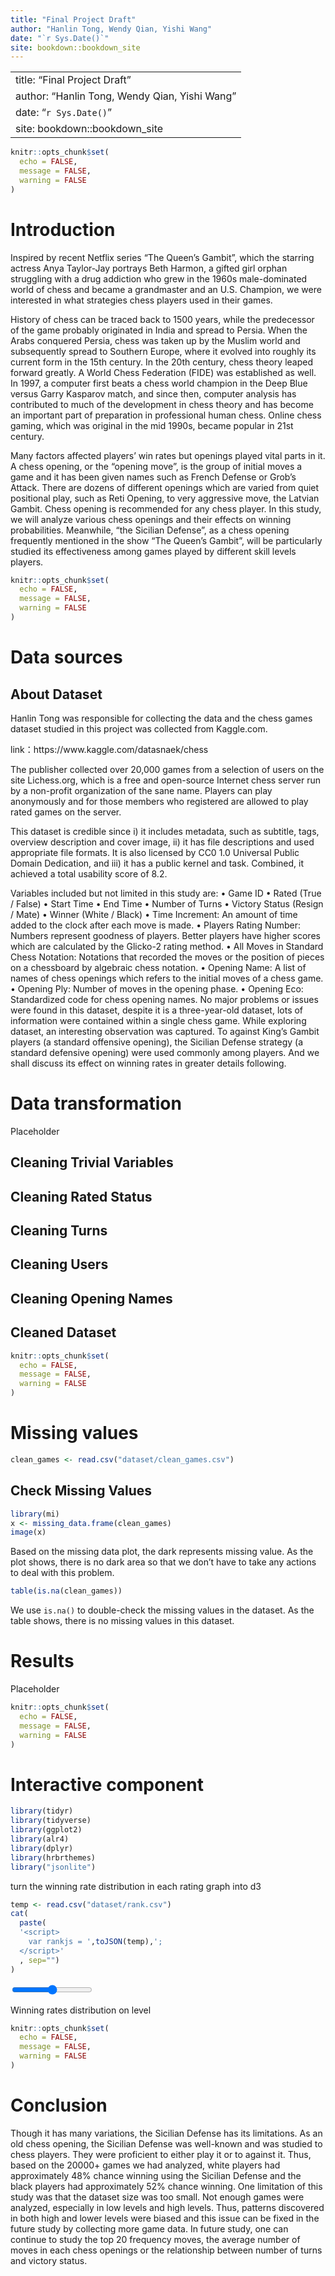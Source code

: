 ```yaml
--- 
title: "Final Project Draft"
author: "Hanlin Tong, Wendy Qian, Yishi Wang"
date: "`r Sys.Date()`"
site: bookdown::bookdown_site
---
```

--- 
title: "Final Project Draft"
author: "Hanlin Tong, Wendy Qian, Yishi Wang"
date: "`r Sys.Date()`"
site: bookdown::bookdown_site
---
```r
knitr::opts_chunk$set(
  echo = FALSE,
  message = FALSE,
  warning = FALSE
)
```

# Introduction

Inspired by recent Netflix series "The Queen’s Gambit", which the starring actress Anya Taylor-Jay portrays Beth Harmon, a gifted girl orphan struggling with a drug addiction who grew in the 1960s male-dominated world of chess and became a grandmaster and an U.S. Champion, we were interested in what strategies chess players used in their games. 

History of chess can be traced back to 1500 years, while the predecessor of the game probably originated in India and spread to Persia. When the Arabs conquered Persia, chess was taken up by the Muslim world and subsequently spread to Southern Europe, where it evolved into roughly its current form in the 15th century. In the 20th century, chess theory leaped forward greatly. A World Chess Federation (FIDE) was established as well. In 1997, a computer first beats a chess world champion in the Deep Blue versus Garry Kasparov match, and since then, computer analysis has contributed to much of the development in chess theory and has become an important part of preparation in professional human chess. Online chess gaming, which was original in the mid 1990s, became popular in 21st century.

Many factors affected players' win rates but openings played vital parts in it. A chess opening, or the “opening move”, is the group of initial moves a game and it has been given names such as French Defense or Grob’s Attack. There are dozens of different openings which are varied from quiet positional play, such as Reti Opening, to very aggressive move, the Latvian Gambit. Chess opening is recommended for any chess player. In this study, we will analyze various chess openings and their effects on winning probabilities. Meanwhile, "the Sicilian Defense", as a chess opening frequently mentioned in the show "The Queen's Gambit", will be particularly studied its effectiveness among games played by different skill levels players. 

<!--chapter:end:index.Rmd-->

```r
knitr::opts_chunk$set(
  echo = FALSE,
  message = FALSE,
  warning = FALSE
)
```
# Data sources

## About Dataset

Hanlin Tong was responsible for collecting the data and the chess games dataset studied in this project was collected from Kaggle.com.

link：https://www.kaggle.com/datasnaek/chess

The publisher collected over 20,000 games from a selection of users on the site Lichess.org, which is a free and open-source Internet chess server run by a non-profit organization of the sane name. Players can play anonymously and for those members who registered are allowed to play rated games on the server.

This dataset is credible since i) it includes metadata, such as subtitle, tags, overview description and cover image, ii) it has file descriptions and used appropriate file formats. It is also licensed by CC0 1.0 Universal Public Domain Dedication, and iii) it has a public kernel and task. Combined, it achieved a total usability score of 8.2. 

Variables included but not limited in this study are:
• Game ID
• Rated (True / False)
• Start Time
• End Time
• Number of Turns
• Victory Status (Resign / Mate)
• Winner (White / Black)
• Time Increment: An amount of time added to the clock after each move is made.
• Players Rating Number: Numbers represent goodness of players. Better players have higher scores which are calculated by the Glicko-2 rating method.
• All Moves in Standard Chess Notation: Notations that recorded the moves or the position of pieces on a chessboard by algebraic chess notation.
• Opening Name: A list of names of chess openings which refers to the initial moves of a chess game.
• Opening Ply: Number of moves in the opening phase.
• Opening Eco: Standardized code for chess opening names.
No major problems or issues were found in this dataset, despite it is a three-year-old dataset, lots of information were contained within a single chess game. While exploring dataset, an interesting observation was captured. To against King’s Gambit players (a standard offensive opening), the Sicilian Defense strategy (a standard defensive opening) were used commonly among players. And we shall discuss its effect on winning rates in greater details following.

<!--chapter:end:02-data.Rmd-->


# Data transformation

Placeholder


## Cleaning Trivial Variables
## Cleaning Rated Status
## Cleaning Turns
## Cleaning Users
## Cleaning Opening Names
## Cleaned Dataset

<!--chapter:end:03-cleaning.Rmd-->

```r
knitr::opts_chunk$set(
  echo = FALSE,
  message = FALSE,
  warning = FALSE
)
```
# Missing values

```r
clean_games <- read.csv("dataset/clean_games.csv")
```

## Check Missing Values

```r
library(mi)
x <- missing_data.frame(clean_games)
image(x)
```

Based on the missing data plot, the dark represents missing value. As the plot shows, there is no dark area so that we don't have to take any actions to deal with this problem.

```r
table(is.na(clean_games))
```

We use `is.na()` to double-check the missing values in the dataset. As the table shows, there is no missing values in this dataset.

<!--chapter:end:04-missing.Rmd-->


# Results

Placeholder



<!--chapter:end:05-results.Rmd-->

```r
knitr::opts_chunk$set(
  echo = FALSE,
  message = FALSE,
  warning = FALSE
)
```
# Interactive component


```r
library(tidyr)
library(tidyverse)
library(ggplot2)
library(alr4)
library(dplyr)
library(hrbrthemes)
library("jsonlite")
```

turn the winning rate distribution in each rating graph into d3
```r
temp <- read.csv("dataset/rank.csv")
cat(
  paste(
  '<script>
    var rankjs = ',toJSON(temp),';
  </script>'
  , sep="")
)
```
<div class="slidecontainer">
  <input type="range" min="1" max="5" value="3" class="slider" id="myRange">
  <p>Winning rates distribution on level <span id="demo"></span></p>
</div>


<script src="https://d3js.org/d3.v6.js"></script>
<div id="my_dataviz"></div>


<script>
var slider = document.getElementById("myRange");
var output = document.getElementById("demo");
output.innerHTML = slider.value; // Display the default slider value

// Update the current slider value (each time you drag the slider handle)
slider.oninput = function() {
  output.innerHTML = this.value;
}

var w = 500;
var h = 400;
var margin = {top: 10, right: 30, bottom: 30, left: 40},
    width = w - margin.left - margin.right,
    height = h - margin.top - margin.bottom;
var innerWidth = w - margin.left - margin.right;
var innerHeight = h - margin.top - margin.bottom;

// set the dimensions and margins of the graph


// append the svg object to the body of the page
var svg = d3.select("#my_dataviz")
  .append("svg")
    .attr("width", w)
    .attr("height", h)

svg.append("rect")
   .attr("x", 0)
        .attr("y", 0)
        .attr("width", w)
        .attr("height", h)
        .attr("fill", "white");

// X axis: scale and draw:
var xScale = d3.scaleLinear()
  .domain([0, 1]) 
  .range([0, width]);



var xAxis = d3.axisBottom()
  .scale(xScale);

var yAxis = d3.axisLeft()
  .scale(yScale);

var histogram = d3.histogram()
  .value(function(d) { return d.winning_rate; })   // I need to give the vector of value // then the domain of the graphic
  .domain(xScale.domain())
  .thresholds(xScale.ticks(20)); // then the numbers of bins
// get the data
var bins = histogram(rankjs.filter(element => element.level == "level 3"));
var yScale = d3.scaleLinear()
  .domain([0, d3.max(bins)])
  .range([innerHeight, 0])


var bars = svg.append("g")
        .attr("id", "plot")
        .attr("transform", `translate (${margin.left}, ${margin.top})`)
        .selectAll("rect")
        .data(bins);

    bars.enter().append("rect")
        .attr("x", (d, i) => xScale(i))
        .attr("y", d => yScale(d))
        .attr("width", xScale.bandwidth())
        .attr("height", d => innerHeight - yScale(d))
        .attr("fill", "#69b3a2");

svg.append("g")
        .attr("class", "xAxis")
        .attr("transform", `translate (${margin.left}, ${h - margin.bottom})`)
        .call(xAxis);

svg.append("g")
        .attr("class", "yAxis")
        .attr("transform", `translate (${margin.left}, ${margin.top})`)
        .call(yAxis);

d3.select(".slidecontainer").select("#myRange")
  .on("click", function () {
    var slider = document.getElementById("myRange");
    if(slider.value == 1){ plot(rankjs, "level 1", 5)}
    else if(slider.value == 5){plot(rankjs, "level 5", 5)}
    else (plot(rankjs, "level "+slider.value,20))
})

var plot = function(data, tmplevel, nbin) {
    xScale.domain(d3.range(data.length));

    yScale.domain([0, d3.max(data)]);

  // And apply this function to data to get the bins
  var bars = histogram(data.filter(element => element.level == tmplevel));

   bars.enter()
          .append("rect")
            .attr("x", w)
            .attr("y", d => yScale(d))
            .attr("width", xScale.bandwidth())
            .attr("height", d => innerHeight - yScale(d))
            .attr("fill", "#69b3a2")
          .merge(bars)
            .transition()
            .duration(dur)
            .ease(d3.easeLinear)
            .attr("x", (d, i) => xScale(i))
            .attr("y", d => yScale(d))
            .attr("width", xScale.bandwidth())
            .attr("height", d => innerHeight - yScale(d))
  
  bars.exit().remove();
  // Y axis: scale and draw:
  svg.select(".xAxis")
            .transition()
            .duration(dur)
            .ease(d3.easeLinear)
            .call(xAxis);
 svg.select(".yAxis")
            .transition()
            .duration(dur)
            .ease(d3.easeLinear)
            .call(yAxis);


}


</script>

<!--chapter:end:06-interactive.Rmd-->

```r
knitr::opts_chunk$set(
  echo = FALSE,
  message = FALSE,
  warning = FALSE
)
```
# Conclusion
Though it has many variations, the Sicilian Defense has its limitations. 
As an old chess opening, the Sicilian Defense was well-known and was studied to chess players. They were proficient to either play it or to against it. Thus, based on the 20000+ games we had analyzed, white players had approximately 48% chance winning using the Sicilian Defense and the black players had approximately 52% chance winning. 
One limitation of this study was that the dataset size was too small. Not enough games were analyzed, especially in low levels and high levels. Thus, patterns discovered in both high and lower levels were biased and this issue can be fixed in the future study by collecting more game data. 
In future study, one can continue to study the top 20 frequency moves, the average number of moves in each chess openings or the relationship between number of turns and victory status. 

<!--chapter:end:07-conclusion.Rmd-->

